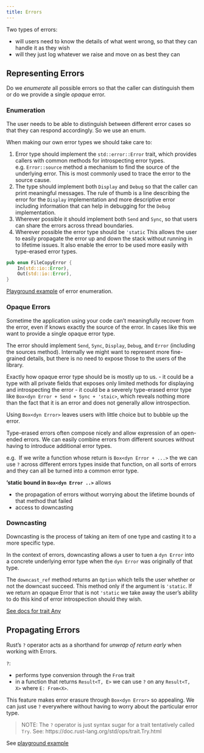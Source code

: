 ```yaml
---
title: Errors
---
```


Two types of errors:

- will users need to know the details of what went wrong, so that they can handle it as they wish 
- will they just log whatever we raise and move on as best they can

## Representing Errors

Do we _enumerate_ all possible errors so that the caller can distinguish them or do we provide a single _opaque_ error.

### Enumeration

The user needs to be able to distinguish between different error cases so that they can 
respond accordingly. So we use an enum.

When making our own error types we should take care to:

1. Error type should implement the `std::error::Error` trait, which provides callers with common methods for introspecting error types. e.g. `Error::source` method a mechanism to find the source of the underlying error. This is most commonly used to trace the error to the source cause.
2. The type should implement both `Display` and `Debug` so that the caller can print meaningful messages. The rule of thumb is a line describing the error for the `Display` implementation and more descriptive error including information that can help in debugging for the `Debug` implementation.
3. Wherever possible it should implement both `Send` and `Sync`, so that users can share the errors across thread boundaries.
4. Wherever possible the error type should be `'static` This allows the user to easily propagate the error up and down the stack without running in to lifetime issues. It also enable the error to be used more easily with type-erased error types.

```rust
pub enum FileCopyError {
	In(std::io::Error),
	Out(std::io::Error),
}
```

[Playground example](https://play.rust-lang.org/?version=stable&mode=debug&edition=2021&gist=7eb17f3b3f9bff64322c13e2fd25909c) of error enumeration.


### Opaque Errors

Sometime the application using your code can't meaningfully recover from the error, even if knows exactly the source of the error. In cases like this we want to provide a single opaque error type.

The error should implement `Send`, `Sync`, `Display`, `Debug`, and `Error` (including the sources method). Internally we might want to represent more fine-grained details, but there is no need to expose those to the users of the library.

Exactly how opaque error type should be is mostly up to us. 
- it could be a type with all private fields that exposes only limited methods for displaying and introspecting the error
- it could be a severely type-erased error type like `Box<dyn Error + Send + Sync + 'staic>`, which reveals nothing more than the fact that it is an error and does not generally allow introspection.

Using `Box<dyn Error>` leaves users with little choice but to bubble up the error.

Type-erased errors often compose nicely and allow expression of an open-ended errors. We can easily combine errors from different sources without having to introduce additional error types.

e.g. 
If we write a function whose return is `Box<dyn Error + ...>` the we can use `?` across different errors types inside that function, on all sorts of errors and they can all be turned into a common error type.

**'static bound in `Box<dyn Error ..>`** allows

- the propagation of errors without worrying about the lifetime bounds of that method that failed
- access to downcasting

### Downcasting
Downcasting is the process of taking an item of one type and casting it to a more specific type.

In the context of errors, downcasting allows a user to tuen a `dyn Error` into a concrete underlying error type when the `dyn Error` was originally of that type.

The `downcast_ref` method returns an `Option` which tells the user whether or not the downcast succeed. This method only if the argument is `'static`. If we return an opaque Error that is not `'static` we take away the user's ability to do this kind of error introspection should they wish.

[See docs for trait Any](https://doc.rust-lang.org/std/any/trait.Any.html#method.downcast_ref)

## Propagating Errors
Rust's `?` operator acts as a shorthand for _unwrap of return early_ when working with Errors.

`?`:

- performs type conversion through the `From` trait
- in a function that returns `Result<T, E>` we can use `?` on any `Result<T, X>` where `E: From<X>`.

This feature makes error erasure through `Box<dyn Error>` so appealing. We can just use `?` everywhere without having to worry about the particular error type.

> NOTE: The `?` operator is just syntax sugar for a trait tentatively called `Try`.
 See: https://doc.rust-lang.org/std/ops/trait.Try.html

See [playground example](https://play.rust-lang.org/?version=stable&mode=debug&edition=2021&gist=a5a156aa12e2958050f1577e8564d0f3)


